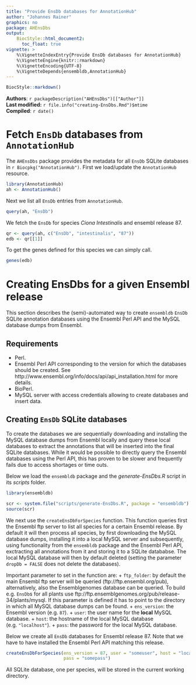 ```yaml
---
title: "Provide EnsDb databases for AnnotationHub"
author: "Johannes Rainer"
graphics: no
package: AHEnsDbs
output:
    BiocStyle::html_document2:
      toc_float: true
vignette: >
    %\VignetteIndexEntry{Provide EnsDb databases for AnnotationHub}
    %\VignetteEngine{knitr::rmarkdown}
    %\VignetteEncoding{UTF-8}
    %\VignetteDepends{ensembldb,AnnotationHub}
---
```


```r
BiocStyle::markdown()
```

**Authors**: `r packageDescription("AHEnsDbs")[["Author"]] `<br />
**Last modified:** `r file.info("creating-EnsDbs.Rmd")$mtime`<br />
**Compiled**: `r date()`

# Fetch `EnsDb` databases from `AnnotationHub`

The `AHEnsDbs` package provides the metadata for all `EnsDb` SQLite databases in
`r Biocpkg("AnnotationHub")`. First we load/update the `AnnotationHub` resource.

```r
library(AnnotationHub)
ah <- AnnotationHub()

```

Next we list all `EnsDb` entries from `AnnotationHub`.

```r
query(ah, "EnsDb")
```

We fetch the `EnsDb` for species *Ciona Intestinalis* and ensembl release 87.

```r
qr <- query(ah, c("EnsDb", "intestinalis", "87"))
edb <- qr[[1]]
```

To get the genes defined for this species we can simply call.

```r
genes(edb)
```


# Creating EnsDbs for a given Ensembl release

This section describes the (semi)-automated way to create `ensembldb` `EnsDb`
SQLite annotation databases using the Ensembl Perl API and the MySQL database
dumps from Ensembl.

## Requirements

+ Perl.
+ Ensembl Perl API corresponding to the version for which the databases should
  be created. See http://www.ensembl.org/info/docs/api/api_installation.html for
  more details.
+ BioPerl.
+ MySQL server with access credentials allowing to create databases and insert
  data.
  
## Creating `EnsDb` SQLite databases

To create the databases we are sequentially downloading and installing the MySQL
database dumps from Ensembl locally and query these local databases to extract
the annotations that will be inserted into the final SQLite databases. While it
would be possible to directly query the Ensembl databases using the Perl API,
this has proven to be slower and frequently fails due to access shortages or
time outs.

Below we load the `ensembldb` package and the *generate-EnsDbs.R* script in its
*scripts* folder.

```r
library(ensembldb)

scr <- system.file("scripts/generate-EnsDbs.R", package = "ensembldb")
source(scr)

```

We next use the `createEnsDbForSpecies` function. This function queries first
the Ensembl ftp server to list all species for a certain Ensembl release. By
default it will then process all species, by first downloading the MySQL
database dumps, installing it into a local MySQL server and subsequently, using
functionality from the `ensembldb` package and the Ensembl Perl API, exctracting
all annotations from it and storing it to a SQLite datababse. The local MySQL
database will then by default deleted (setting the parameter `dropDb = FALSE`
does not delete the databases).

Important parameter to set in the function are:
+ `ftp_folder`: by default the main Ensembl ftp server will be queried
  (ftp://ftp.ensembl.org/pub), alternatively, also the Ensemblgenomes database
  can be queried. To build e.g. `EnsDb`s for all plants use
  ftp://ftp.ensemblgenomes.org/pub/release-34/plants/mysql. If this parameter
  is defined it has to point to the directory in which all MySQL database dumps
  can be found.
+ `ens_version`: the Ensembl version (e.g. `87`).
+ `user`: the user name for the **local** MySQL database.
+ `host`: the hostname of the local MySQL database (e.g. `"localhost"`).
+ `pass`: the password for the local MySQL database.

Below we create all `EnsDb` databases for Ensembl release 87. Note that we have
to have installed the Ensembl Perl API matching this release.

```r
createEnsDbForSpecies(ens_version = 87, user = "someuser", host = "localhost",
                      pass = "somepass")
```

All SQLite database, one per species, will be stored in the current working
directory.
